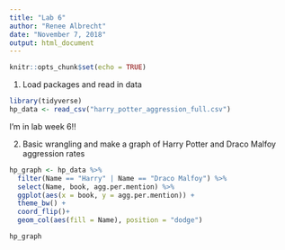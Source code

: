 ```yaml
---
title: "Lab 6"
author: "Renee Albrecht"
date: "November 7, 2018"
output: html_document
---
```


```r
knitr::opts_chunk$set(echo = TRUE)
```

1. Load packages and read in data 
```r
library(tidyverse)
hp_data <- read_csv("harry_potter_aggression_full.csv")

```

I'm in lab week 6!!

2. Basic wrangling and make a graph of Harry Potter and Draco Malfoy aggression rates

```r

hp_graph <- hp_data %>%
  filter(Name == "Harry" | Name == "Draco Malfoy") %>%
  select(Name, book, agg.per.mention) %>%
  ggplot(aes(x = book, y = agg.per.mention)) +
  theme_bw() +
  coord_flip()+
  geom_col(aes(fill = Name), position = "dodge")

hp_graph

```

